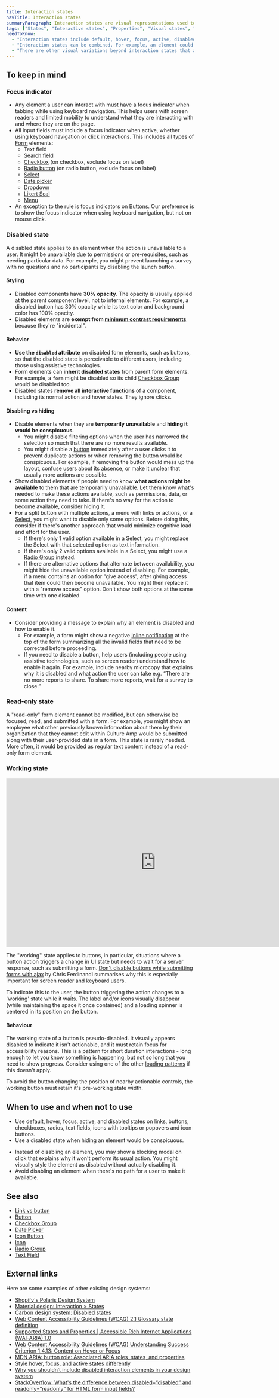 ```yaml
---
title: Interaction states
navTitle: Interaction states
summaryParagraph: Interaction states are visual representations used to communicate the state of an interactive element.
tags: ["States", "Interactive states", "Properties", "Visual states", "Disabled", "Inactive", "Focus", "Active"]
needToKnow:
  - "Interaction states include default, hover, focus, active, disabled, read-only, selected, checked/unchecked/mixed, grabbed, expanded/collapsed, and aria-pressed (toggled) states."
  - "Interaction states can be combined. For example, an element could be selected, hovered, and focused at the same time."
  - "There are other visual variations beyond interaction states that are not covered here, such as primary, secondary, destructive, reversed, persistent/dismissible styles, visited/unvisited, and loading."
---
```



## To keep in mind

### Focus indicator
- Any element a user can interact with must have a focus indicator when tabbing while using keyboard navigation. This helps users with screen readers and limited mobility to understand what they are interacting with and where they are on the page. 
- All input fields must include a focus indicator when active, whether using keyboard navigation or click interactions. This includes all types of [Form](/guidelines/forms) elements:
  - Text field
  - [Search field](/components/search-field)
  - [Checkbox](/components/checkbox-group) (on checkbox, exclude focus on label)
  - [Radio button](/components/radio-field) (on radio button, exclude focus on label)
  - [Select](/components/select)
  - [Date picker](/components/date-picker)
  - [Dropdown](/components/date-picker)
  - [Likert Scal](/components/docs)
  - [Menu](/components/menu)
- An exception to the rule is focus indicators on [Buttons](/components/button). Our preference is to show the focus indicator when using keyboard navigation, but not on mouse click.

### Disabled state

A disabled state applies to an element when the action is unavailable to a user. It might be unavailable due to permissions or pre-requisites, such as needing particular data. For example, you might prevent launching a survey with no questions and no participants by disabling the launch button.


#### Styling

- Disabled components have **30% opacity**. The opacity is usually applied at the parent component level, not to internal elements. For example, a disabled button has 30% opacity while its text color and background color has 100% opacity.
- Disabled elements are **exempt from [minimum contrast requirements](https://www.w3.org/WAI/WCAG21/Understanding/contrast-minimum.html)** because they're "incidental".

#### Behavior

- **Use the `disabled` attribute** on disabled form elements, such as buttons, so that the disabled state is perceivable to different users, including those using assistive technologies.
- Form elements can **inherit disabled states** from parent form elements. For example, a `form` might be disabled so its child [Checkbox Group](/components/checkbox-group) would be disabled too.
- Disabled states **remove all interactive functions** of a component, including its normal action and hover states. They ignore clicks.

#### Disabling vs hiding

- Disable elements when they are **temporarily unavailable** and **hiding it would be conspicuous**.
  - You might disable filtering options when the user has narrowed the selection so much that there are no more results available.
  - You might disable a [button](/components/button) immediately after a user clicks it to prevent duplicate actions or when removing the button would be conspicuous. For example, if removing the button would mess up the layout, confuse users about its absence, or make it unclear that usually more actions are possible.
- Show disabled elements if people need to know **what actions might be available** to them that are temporarily unavailable. Let them know what's needed to make these actions available, such as permissions, data, or some action they need to take. If there's no way for the action to become available, consider hiding it.
- For a split button with multiple actions, a menu with links or actions, or a [Select](/components/select), you might want to disable only some options. Before doing this, consider if there's another approach that would minimize cognitive load and effort for the user.
  - If there's only 1 valid option available in a Select, you might replace the Select with that selected option as text information.
  - If there's only 2 valid options available in a Select, you might use a [Radio Group](/components/radio-group) instead.
  - If there are alternative options that alternate between availability, you might hide the unavailable option instead of disabling. For example, if a menu contains an option for "give access", after giving access that item could then become unavailable. You might then replace it with a "remove access" option. Don't show both options at the same time with one disabled.

#### Content

- Consider providing a message to explain why an element is disabled and how to enable it.
  - For example, a form might show a negative [Inline notification](/components/inline-notification) at the top of the form summarizing all the invalid fields that need to be corrected before proceeding.
  - If you need to disable a button, help users (including people using assistive technologies, such as screen reader) understand how to enable it again. For example, include nearby microcopy that explains why it is disabled and what action the user can take e.g. “There are no more reports to share. To share more reports, wait for a survey to close.”


### Read-only state

A "read-only" form element cannot be modified, but can otherwise be focused, read, and submitted with a form. For example, you might show an employee what other previously known information about them by their organization that they cannot edit within Culture Amp would be submitted along with their user-provided data in a form. This state is rarely needed. More often, it would be provided as regular text content instead of a read-only form element.

### Working state

<iframe style="border: 1px solid rgba(0, 0, 0, 0.1);" width="800" height="450" src="https://www.figma.com/embed?embed_host=share&url=https%3A%2F%2Fwww.figma.com%2Ffile%2Fe3TyAOZKfLg9cA01Iy1Mgm%2FKaizen-Site-embed%3Fnode-id%3D84287%253A39155" allowfullscreen></iframe> 

The "working" state applies to buttons, in particular, situations where a button action triggers a change in UI state but needs to wait for a server response, such as submitting a form. [Don't disable buttons while submitting forms with ajax](https://gomakethings.com/dont-disable-buttons-while-submitting-forms-with-ajax/) by Chris Ferdinandi summarises why this is especially important for screen reader and keyboard users. 

To indicate this to the user, the button triggering the action changes to a 'working' state while it waits. The label and/or icons visually disappear (while maintaining the space it once contained) and a loading spinner is centered in its position on the button. 

#### Behaviour

The working state of a button is pseudo-disabled. It visually appears disabled to indicate it isn't actionable, and it must retain focus for accessibility reasons. This is a pattern for short duration interactions - long enough to let you know something is happening, but not so long that you need to show progress. Consider using one of the other [loading patterns](https://cultureamp.design/guidelines/loading-patterns/) if this doesn't apply. 

To avoid the button changing the position of nearby actionable controls, the working button must retain it's pre-working state width.

## When to use and when not to use

<WhenToUseAndWhenNotToUse>
<WhenToUse>

- Use default, hover, focus, active, and disabled states on links, buttons, checkboxes, radios, text fields, icons with tooltips or popovers and icon buttons.
- Use a disabled state when hiding an element would be conspicuous.

</WhenToUse>
<WhenNotToUse>

- Instead of disabling an element, you may show a blocking modal on click that explains why it won't perform its usual action. You might visually style the element as disabled without actually disabling it.
- Avoid disabling an element when there's no path for a user to make it available.

</WhenNotToUse>
</WhenToUseAndWhenNotToUse>



## See also

- [Link vs button](/guidelines/link-vs-button)
- [Button](/components/button)
- [Checkbox Group](/components/checkbox-group)
- [Date Picker](/components/date-picker)
- [Icon Button](/components/icon-button)
- [Icon](/components/icon)
- [Radio Group](/components/radio-group)
- [Text Field](/components/text-field)



## External links

Here are some examples of other existing design systems:

- [Shopify's Polaris Design System](https://polaris.shopify.com/design/interaction-states)
- [Material design: Interaction > States](https://material.io/design/interaction/states.html#)
- [Carbon design system: Disabled states](https://www.carbondesignsystem.com/patterns/disabled-states/)
- [Web Content Accessibility Guidelines (WCAG) 2.1 Glossary state definition](https://www.w3.org/TR/WCAG21/#dfn-states)
- [Supported States and Properties | Accessible Rich Internet Applications (WAI-ARIA) 1.0](https://www.w3.org/TR/wai-aria-1.0/states_and_properties)
- [Web Content Accessibility Guidelines (WCAG) Understanding Success Criterion 1.4.13: Content on Hover or Focus](https://www.w3.org/WAI/WCAG21/Understanding/content-on-hover-or-focus.html)
- [MDN ARIA: button role: Associated ARIA roles, states, and properties](https://developer.mozilla.org/en-US/docs/Web/Accessibility/ARIA/Roles/button_role#Associated_ARIA_roles_states_and_properties)
- [Style hover, focus, and active states differently](https://zellwk.com/blog/style-hover-focus-active-states/)
- [Why you shouldn’t include disabled interaction elements in your design system](https://uxdesign.cc/why-you-shouldnt-include-disabled-interaction-elements-in-your-design-system-76a2d4307faf)
- [StackOverflow: What's the difference between disabled=“disabled” and readonly=“readonly” for HTML form input fields?](https://stackoverflow.com/questions/7730695/whats-the-difference-between-disabled-disabled-and-readonly-readonly-for-ht)

